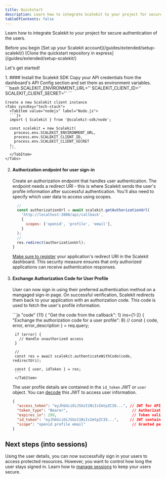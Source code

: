 ```yaml
---
title: Quickstart
description: Learn how to integrate Scalekit to your project for secure authentication and user management.
tableOfContents: false
---
```



Learn how to integrate Scalekit to your project for secure authentication of the users.

<div>
   Before you begin
  <CheckItem iconName="forward-slash">
     [Set up your Scalekit account](/guides/extended/setup-scalekit/)
  </CheckItem>
  <CheckItem iconName="github">
     [Clone the quickstart repository in express](/guides/extended/setup-scalekit/)
  </CheckItem>
</div>

Let's get started!

<Steps>
 1. #### Install the Scalekit SDK
     <InstallSDK />
    Copy your API credentials from the dashboard's API Config section and set them as environment variables.
    ```bash
    SCALEKIT_ENVIRONMENT_URL='<YOUR_ENVIRONMENT_URL>'
    SCALEKIT_CLIENT_ID='<ENVIRONMENT_CLIENT_ID>'
    SCALEKIT_CLIENT_SECRET='<ENVIRONMENT_CLIENT_SECRET>'
    ```

    Create a new Scalekit client instance
    <Tabs syncKey="tech-stack">
      <TabItem value="nodejs" label="Node.js">
      ```js
      import { Scalekit } from '@scalekit-sdk/node';

      const scalekit = new Scalekit(
        process.env.SCALEKIT_ENVIRONMENT_URL,
        process.env.SCALEKIT_CLIENT_ID,
        process.env.SCALEKIT_CLIENT_SECRET
      );
      ```
      </TabItem>
    </Tabs>
  2. #### Authorization endpoint for user sign-in
      Create an authorization endpoint that handles user authentication. The endpoint needs a redirect URI - this is where Scalekit sends the user's profile information after successful authentication. You'll also need to specify which user data to access using scopes.
        <Tabs>
        <TabItem value="node" label="Node.js">
        ```js title="Example in Express.js" ins={9} { "Redirect the user to the authorization endpoint": 8} { "Generate the authorization URL": 1}
          //
          const authorizationUrl = await scalekit.getAuthorizationUrl(
            'http://localhost:3000/api/callback',
            {
              scopes: ['openid', 'profile', 'email'],
            }
          );
          //
          res.redirect(authorizationUrl);
        }
        ```
        </TabItem>
      </Tabs>

      [Make sure to register](/guides/product/auth-redirect-uri/) your application's redirect URI in the Scalekit dashboard. This security measure ensures that only authorized applications can receive authentication responses.

3. #### Exchange Authorization Code for User Profile
      User can now sign in using their preferred authentication method on a mangaged sign-in page. On successful verification, Scalekit redirects them back to your application with an authorization code. This code is used to fetch the user's profile information.

      <Tabs syncKey="tech-stack">
        <TabItem value="node" label="Node.js">
        ```js  "code" {11}  { "Get the code from the callback": 1} ins={1-2} { "Exchange the authorization code for a user profile": 8}
        //
        const { code, error, error_description } = req.query;

        if (error) {
          // Handle unauthorized access
        }

        //
        const res = await scalekit.authenticateWithCode(code, redirectUri);

        const { user, idToken } = res;
        ```
        </TabItem>
      </Tabs>

      The user profile details are contained in the `id_token` JWT or `user` object. You can [decode](https://authplay.io/pg/token-explorer) this JWT to access user information.

      ```json title="user object"
      {
        "access_token": "eyJhbGciOiJSUzI1NiIsImtpZCI6...", // JWT for API access
        "token_type": "Bearer",                             // Authorization header format
        "expires_in": 299,                                  // Token validity in seconds (4m 59s)
        "id_token": "eyJhbGciOiJSUzI1NiIsImtpZCI6...",     // JWT containing user profile
        "scope": "openid profile email"                     // Granted permissions
      }
      ```

</Steps>

## Next steps (into sessions)

Using the user details, you can now successfully sign in your users to access protected resources. However, you want to control how long the user stays signed in. Learn how to [manage sessions](/docs/manual/getting-started/manage-sessions/) to keep your users secure.